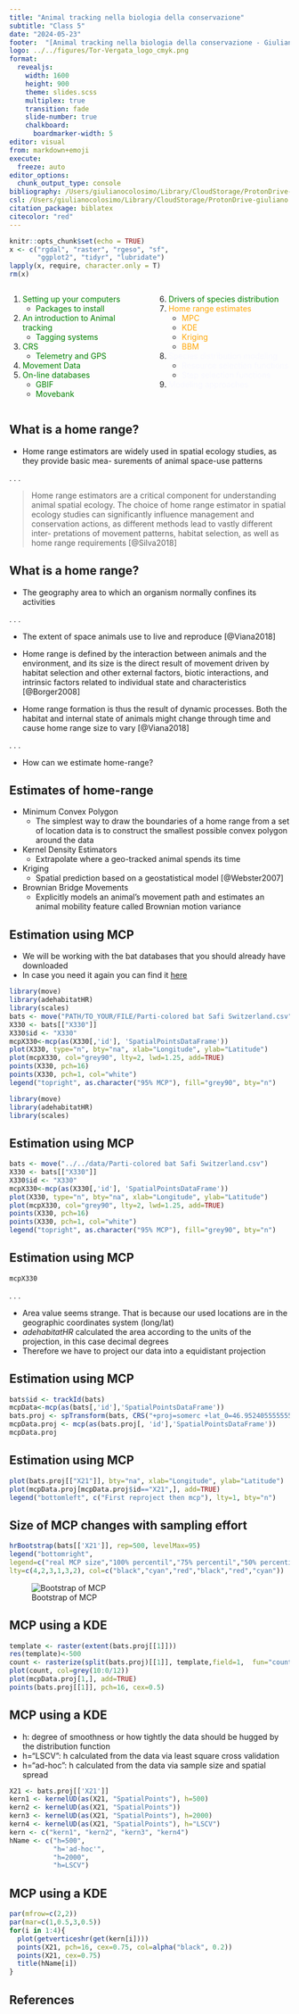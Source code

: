 ```yaml
---
title: "Animal tracking nella biologia della conservazione"
subtitle: "Class 5"
date: "2024-05-23"
footer:  "[Animal tracking nella biologia della conservazione - Giuliano Colosimo, PhD](https://giulianocolosimo.github.io/animal_tracking_23_24/)"
logo: ../../figures/Tor-Vergata_logo_cmyk.png
format: 
  revealjs:
    width: 1600
    height: 900
    theme: slides.scss
    multiplex: true
    transition: fade
    slide-number: true
    chalkboard: 
      boardmarker-width: 5
editor: visual
from: markdown+emoji
execute:
  freeze: auto
editor_options: 
  chunk_output_type: console
bibliography: /Users/giulianocolosimo/Library/CloudStorage/ProtonDrive-giuliano.colosimo@protonmail.com/manuscripts/literature/bibtex/comprehensive_database.bib
csl: /Users/giulianocolosimo/Library/CloudStorage/ProtonDrive-giuliano.colosimo@protonmail.com/manuscripts/literature/bibtex/apa_5th_edition.csl
citation_package: biblatex
citecolor: "red"
---
```


```r
knitr::opts_chunk$set(echo = TRUE)
x <- c("rgdal", "raster", "rgeso", "sf",
       "ggplot2", "tidyr", "lubridate")
lapply(x, require, character.only = T)
rm(x)

```

::: columns
::: {.column width="50%"}
1.  [Setting up your computers]{style="color: green;"}
    -   [Packages to install]{style="color: green;"}
2.  [An introduction to Animal tracking]{style="color: green;"}
    -   [Tagging systems]{style="color: green;"}
3.  [CRS]{style="color: green;"}
    -   [Telemetry and GPS]{style="color: green;"}
4.  [Movement Data]{style="color: green;"}
5.  [On-line databases]{style="color: green;"}
    -   [GBIF]{style="color: green;"}
    -   [Movebank]{style="color: green;"}
:::

::: {.column width="50%"}
6.  [Drivers of species distribution]{style="color: green;"}
7.  [Home range estimates]{style="color: orange;"}
    -   [MPC]{style="color: orange;"}
    -   [KDE]{style="color: orange;"}
    -   [Kriging]{style="color: orange;"}
    -   [BBM]{style="color: orange;"}
8.  [Species distribution modeling]{style="color: GhostWhite;"}
    -   [Resource selection functions]{style="color: GhostWhite;"}
    -   [Step selection functions]{style="color: GhostWhite;"}
9.  [Modeling approaches]{style="color: GhostWhite;"}
:::
:::

## What is a home range?

- Home range estimators are widely used in spatial ecology studies, as they provide basic mea- surements of animal space-use patterns

. . .

> Home range estimators are a critical component for understanding animal spatial ecology. The choice of home range estimator in spatial ecology studies can significantly influence management and conservation actions, as different methods lead to vastly different inter- pretations of movement patterns, habitat selection, as well as home range requirements [@Silva2018]


## What is a home range?

- The geography area to which an organism normally confines its activities

. . .

- The extent of space animals use to live and reproduce [@Viana2018]

- Home range is defined by the interaction between animals and the environment, and its size is the direct result of movement driven by habitat selection and other external factors, biotic interactions, and intrinsic factors related to individual state and characteristics [@Borger2008]

- Home range formation is thus the result of dynamic processes. Both the habitat and internal state of animals might change through time and cause home range size to vary [@Viana2018]

. . .

- How can we estimate home-range?

## Estimates of home-range

- Minimum Convex Polygon
    - The simplest way to draw the boundaries of a home range from a set of location data is to construct the smallest possible convex polygon around the data
- Kernel Density Estimators
    - Extrapolate where a geo-tracked animal spends its time
- Kriging
    - Spatial prediction based on a geostatistical model [@Webster2007]
- Brownian Bridge Movements
    -  Explicitly models an animal’s movement path and estimates an animal mobility feature called Brownian motion variance

## Estimation using MCP

- We will be working with the bat databases that you should already have downloaded
- In case you need it again you can find it [here](https://drive.proton.me/urls/JKGD8SYASR#qYRvkKaVjr10)

```r
library(move)
library(adehabitatHR)
library(scales)
bats <- move("PATH/TO_YOUR/FILE/Parti-colored bat Safi Switzerland.csv")
X330 <- bats[["X330"]]
X330$id <- "X330"
mcpX330<-mcp(as(X330[,'id'], 'SpatialPointsDataFrame'))
plot(X330, type="n", bty="na", xlab="Longitude", ylab="Latitude")
plot(mcpX330, col="grey90", lty=2, lwd=1.25, add=TRUE)
points(X330, pch=16)
points(X330, pch=1, col="white")
legend("topright", as.character("95% MCP"), fill="grey90", bty="n")
```

```r
library(move)
library(adehabitatHR)
library(scales)
```

## Estimation using MCP

```r
bats <- move("../../data/Parti-colored bat Safi Switzerland.csv")
X330 <- bats[["X330"]]
X330$id <- "X330"
mcpX330<-mcp(as(X330[,'id'], 'SpatialPointsDataFrame'))
plot(X330, type="n", bty="na", xlab="Longitude", ylab="Latitude")
plot(mcpX330, col="grey90", lty=2, lwd=1.25, add=TRUE)
points(X330, pch=16)
points(X330, pch=1, col="white")
legend("topright", as.character("95% MCP"), fill="grey90", bty="n")
```

## Estimation using MCP

```r
mcpX330
```

. . .

- Area value seems strange. That is because our used locations are in the geographic coordinates system (long/lat)  
- *adehabitatHR* calculated the area according to the units of the projection, in this case decimal degrees
- Therefore we have to project our data into a equidistant projection

## Estimation using MCP

```r
bats$id <- trackId(bats) 
mcpData<-mcp(as(bats[,'id'],'SpatialPointsDataFrame'))
bats.proj <- spTransform(bats, CRS("+proj=somerc +lat_0=46.95240555555556 +lon_0=7.439583333333333 +x_0=600000 +y_0=200000 +ellps=bessel +units=m +no_defs"))
mcpData.proj <- mcp(as(bats.proj[, 'id'],'SpatialPointsDataFrame'))
mcpData.proj
```

## Estimation using MCP

```r
plot(bats.proj[["X21"]], bty="na", xlab="Longitude", ylab="Latitude")
plot(mcpData.proj[mcpData.proj$id=="X21",], add=TRUE)
legend("bottomleft", c("First reproject then mcp"), lty=1, bty="n")

```

## Size of MCP changes with sampling effort 

```r
hrBootstrap(bats[['X21']], rep=500, levelMax=95)
legend("bottomright", 
legend=c("real MCP size","100% percentil","75% percentil","50% percentil","25% percentil","0% percentil"), 
lty=c(4,2,3,1,3,2), col=c("black","cyan","red","black","red","cyan"))
```

![Bootstrap of MCP](./mcpbootstrap.png)

## MCP using a KDE

```r
template <- raster(extent(bats.proj[[1]]))
res(template)<-500
count <- rasterize(split(bats.proj)[[1]], template,field=1,  fun="count")
plot(count, col=grey(10:0/12))
plot(mcpData.proj[1,], add=TRUE)
points(bats.proj[[1]], pch=16, cex=0.5)
```

## MCP using a KDE

- h: degree of smoothness or how tightly the data should be hugged by the distribution function
- h="LSCV": h calculated from the data via least square cross validation
- h="ad-hoc": h calculated from the data via sample size and spatial spread

```r
X21 <- bats.proj[['X21']]
kern1 <- kernelUD(as(X21, "SpatialPoints"), h=500)
kern2 <- kernelUD(as(X21, "SpatialPoints"))
kern3 <- kernelUD(as(X21, "SpatialPoints"), h=2000)
kern4 <- kernelUD(as(X21, "SpatialPoints"), h="LSCV")
kern <- c("kern1", "kern2", "kern3", "kern4")
hName <- c("h=500",
           "h='ad-hoc'",
           "h=2000",
           "h=LSCV")
```

## MCP using a KDE

```r
par(mfrow=c(2,2))
par(mar=c(1,0.5,3,0.5))
for(i in 1:4){
  plot(getverticeshr(get(kern[i])))
  points(X21, pch=16, cex=0.75, col=alpha("black", 0.2))
  points(X21, cex=0.75)
  title(hName[i])
}
```


## References